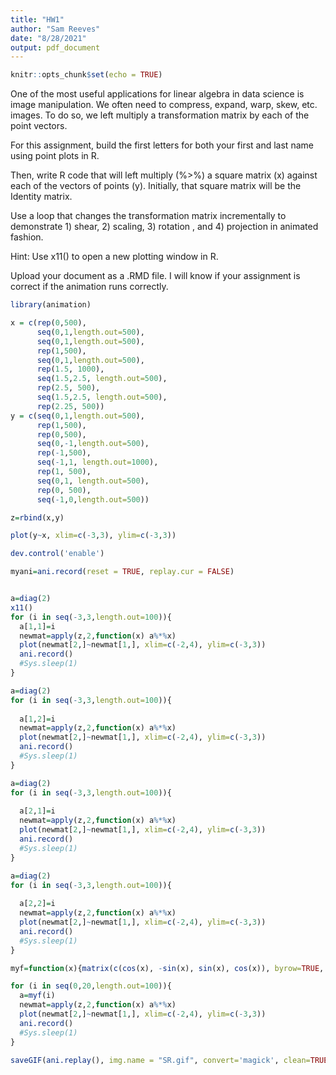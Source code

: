 ```yaml
---
title: "HW1"
author: "Sam Reeves"
date: "8/28/2021"
output: pdf_document
---
```


```r
knitr::opts_chunk$set(echo = TRUE)
```

One of the most useful applications for linear algebra in data science is image manipulation.  We often need to compress, expand, warp, skew, etc. images.  To do so, we left multiply a transformation matrix by each of the point vectors.  

For this assignment, build the first letters for both your first and last name using point plots in R. 

Then, write R code that will left multiply (%>%) a square matrix (x) against each of the vectors of points (y). Initially, that square matrix will be the Identity matrix.  

Use a loop that changes the transformation matrix incrementally to demonstrate 1) shear, 2) scaling, 3)  rotation , and 4) projection in animated fashion.  

Hint:  Use x11() to open a new plotting window in R.

Upload your document as a .RMD file.  I will know if your assignment is correct if the animation runs correctly.

```r
library(animation)

x = c(rep(0,500), 
      seq(0,1,length.out=500), 
      seq(0,1,length.out=500),
      rep(1,500),
      seq(0,1,length.out=500),
      rep(1.5, 1000),
      seq(1.5,2.5, length.out=500),
      rep(2.5, 500),
      seq(1.5,2.5, length.out=500),
      rep(2.25, 500))
y = c(seq(0,1,length.out=500),
      rep(1,500),
      rep(0,500),
      seq(0,-1,length.out=500),
      rep(-1,500),
      seq(-1,1, length.out=1000),
      rep(1, 500),
      seq(0,1, length.out=500),
      rep(0, 500),
      seq(-1,0,length.out=500))

z=rbind(x,y)

plot(y~x, xlim=c(-3,3), ylim=c(-3,3))

dev.control('enable')

myani=ani.record(reset = TRUE, replay.cur = FALSE)


a=diag(2)
x11()
for (i in seq(-3,3,length.out=100)){
  a[1,1]=i
  newmat=apply(z,2,function(x) a%*%x)
  plot(newmat[2,]~newmat[1,], xlim=c(-2,4), ylim=c(-3,3))
  ani.record()
  #Sys.sleep(1)
}

a=diag(2) 
for (i in seq(-3,3,length.out=100)){
  
  a[1,2]=i
  newmat=apply(z,2,function(x) a%*%x)
  plot(newmat[2,]~newmat[1,], xlim=c(-2,4), ylim=c(-3,3))
  ani.record()
  #Sys.sleep(1)
}

a=diag(2) 
for (i in seq(-3,3,length.out=100)){
  
  a[2,1]=i
  newmat=apply(z,2,function(x) a%*%x)
  plot(newmat[2,]~newmat[1,], xlim=c(-2,4), ylim=c(-3,3))
  ani.record()
  #Sys.sleep(1)
}

a=diag(2) 
for (i in seq(-3,3,length.out=100)){
  
  a[2,2]=i
  newmat=apply(z,2,function(x) a%*%x)
  plot(newmat[2,]~newmat[1,], xlim=c(-2,4), ylim=c(-3,3))
  ani.record()
  #Sys.sleep(1)
}

myf=function(x){matrix(c(cos(x), -sin(x), sin(x), cos(x)), byrow=TRUE, nrow=2)}

for (i in seq(0,20,length.out=100)){
  a=myf(i)
  newmat=apply(z,2,function(x) a%*%x)
  plot(newmat[2,]~newmat[1,], xlim=c(-2,4), ylim=c(-3,3))
  ani.record()
  #Sys.sleep(1)
}

saveGIF(ani.replay(), img.name = "SR.gif", convert='magick', clean=TRUE)
```
